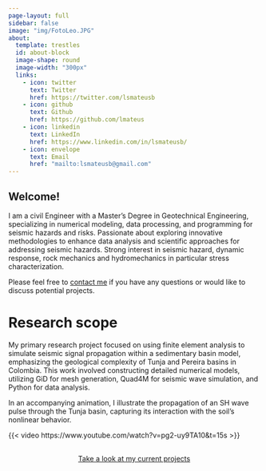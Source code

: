 ---
page-layout: full
sidebar: false
image: "img/FotoLeo.JPG"
about:
  template: trestles
  id: about-block
  image-shape: round
  image-width: "300px"
  links:
    - icon: twitter
      text: Twitter
      href: https://twitter.com/lsmateusb
    - icon: github
      text: Github
      href: https://github.com/lmateus
    - icon: linkedin
      text: LinkedIn
      href: https://www.linkedin.com/in/lsmateusb/
    - icon: envelope
      text: Email
      href: "mailto:lsmateusb@gmail.com"  
---

::: {#about-block}
## Welcome!

I am a civil Engineer with a Master’s Degree in Geotechnical Engineering, specializing in numerical modeling, data processing, and programming for seismic hazards and risks. Passionate about exploring innovative methodologies to enhance data analysis and scientific approaches for addressing seismic hazards. Strong interest in seismic hazard, dynamic response, rock mechanics and hydromechanics in particular stress characterization.  

Please feel free to [contact me](mailto:lsmateusb@gmail.com) if you have any questions or would like to discuss potential projects.

:::


# Research scope

My primary research project focused on using finite element analysis to simulate seismic signal propagation within a sedimentary basin model, emphasizing the geological complexity of Tunja and Pereira basins in Colombia. This work involved constructing detailed numerical models, utilizing GiD for mesh generation, Quad4M for seismic wave simulation, and Python for data analysis. 

In an accompanying animation, I illustrate the propagation of an SH wave pulse through the Tunja basin, capturing its interaction with the soil's nonlinear behavior.

{{< video https://www.youtube.com/watch?v=pg2-uy9TA10&t=15s >}}

```{=html}
<div  style="margin: 30px; text-align: center;">
<a class="btn btn-primary" href="https://linmaria.github.io/LeonardoMateus/projects/" role="button" target="_blank" style="padding: 15px 30px;">Take a look at my current projects</a>
</div>
```

